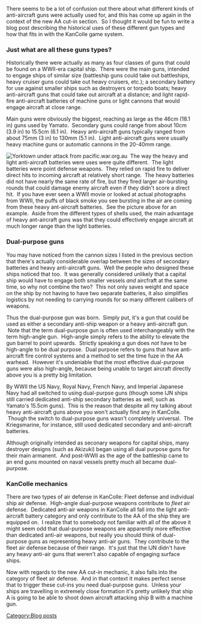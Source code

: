 There seems to be a lot of confusion out there about what different kinds of anti-aircraft guns were actually used for, and this has come up again in the context of the new AA cut-in section.  So I thought it would be fun to write a blog post describing the historical uses of these different gun types and how that fits in with the KanColle game system.


===Just what are all these guns types?===
Historically there were actually as many as four classes of guns that could be found on a WWII-era capital ship.  There were the main guns, intended to engage ships of similar size (battleship guns could take out battleships, heavy cruiser guns could take out heavy cruisers, etc.); a secondary battery for use against smaller ships such as destroyers or torpedo boats; heavy anti-aircraft guns that could take out aircraft at a distance; and light rapid-fire anti-aircraft batteries of machine guns or light cannons that would engage aircraft at close range.

Main guns were obviously the biggest, reaching as large as the 46cm (18.1 in) guns used by Yamato.  Secondary guns could range from about 10cm (3.9 in) to 15.5cm (6.1 in).  Heavy anti-aircraft guns typically ranged from about 75mm (3 in) to 130mm (5.1 in).  Light anti-aircraft guns were usually heavy machine guns or automatic cannons in the 20-40mm range.

[[File:Yorktownunderattack.jpg|frame|Yorktown under attack
from pacific.war.org.au]]
 The way the heavy and light anti-aircraft batteries were uses were quite different.  The light batteries were point defense weapons.  They relied on rapid fire to deliver direct hits to incoming aircraft at relatively short range.  The heavy batteries did not have nearly the same rate of fire, but they fired larger air-bursting rounds that could damage enemy aircraft even if they didn't score a direct hit.  If you have ever seen a WWII movie or looked at actual photographs from WWII, the puffs of black smoke you see bursting in the air are coming from these heavy ant-aircraft batteries.  See the picture above for an example.  Aside from the different types of shells used, the main advantage of heavy ant-aircraft guns was that they could effectively engage aircraft at much longer range than the light batteries.


===Dual-purpose guns===
You may have noticed from the cannon sizes I listed in the previous section that there's actually considerable overlap between the sizes of secondary batteries and heavy anti-aircraft guns.  Well the people who designed these ships noticed that too.  It was generally considered unlikely that a capital ship would have to engage both smaller vessels ''and'' aircfraft at the same time, so why not combine the two?  This not only saves weight and space on the ship by not having to have two separate batteries, it also simplifies logistics by not needing to carrying rounds for so many different calibers of weapons.

Thus the dual-purpose gun was born.  Simply put, it's a gun that could be used as either a secondary anti-ship weapon or a heavy anti-aircraft gun.  Note that the term dual-purpose gun is often used interchangeably with the term high-angle gun.  High-angle simply refers to the ability to elevate the gun barrel to point upwards.  Strictly speaking a gun does ''not'' have to be high-angle to be dual purpose.  Dual purpose refers to guns that have anti-aircraft fire control systems and a method to set the time fuze in the AA warhead.  However it's undeniable that the most effective dual-purpose guns were also high-angle, because being unable to target aircraft directly above you is a pretty big limitation.

By WWII the US Navy, Royal Navy, French Navy, and Imperial Japanese Navy had all switched to using dual-purpse guns (though some IJN ships still carried dedicated anti-ship secondary batteries as well, such as Yamato's 15.5cm guns).  This is the reason that despite all my talking about heavy anti-aircraft guns above you won't actually find any in KanColle.  Though the switch to dual-purpose guns wasn't completely universal.  The Kriegsmarine, for instance, still used dedicated secondary and anti-aircraft batteries.

Although originally intended as seconary weapons for capital ships, many destroyer designs (such as Akizuki) began using all dual purpose guns for their main armanent.  And post-WWII as the age of the battleship came to an end guns mounted on naval vessels pretty much all became dual-purpose.


===KanColle mechanics===
There are two types of air defense in KanColle: Fleet defense and individual ship air defense.  High-angle dual-purpose weapons contribute to ''fleet'' air defense.  Dedicated anti-air weapons in KanColle all fall into the light anti-aircraft battery category and only contribute to the AA of the ship they are equipped on.  I realize that to somebody not familiar with all of the above it might seem odd that dual-purpose weapons are apparently more effective than dedicated anti-air weapons, but really you should think of dual-purpose guns as representing heavy anti-air guns.  They contribute to the fleet air defense because of their range.  It's just that the IJN didn't have any heavy anti-air guns that weren't also capable of engaging surface ships.

Now with regards to the new AA cut-in mechanic, it also falls into the category of fleet air defense.  And in that context it makes perfect sense that to trigger these cut-ins you need dual-purpose guns.  Unless your ships are travelling in extremely close formation it's pretty unlikely that ship A is going to be able to shoot down aircraft attacking ship B with a machine gun.
[[Category:Blog posts]]